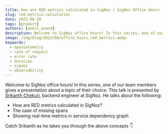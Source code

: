 ```yaml
---
title: How are RED metrics calculated in SigNoz | SigNoz Office Hours
slug: red-metrics-calculation
date: 2022-08-20
tags: [product]
authors: [ankit_anand]
description: Welcome to SigNoz office hours! In this series, one of our team members gives a presentation about a topic of their choice. This talk is presented by Srikanth Chekuri, backend engineer at SigNoz. He talks about how RED metrics are calculated in SigNoz...
image: /img/blog/2022/08/office_hours_red_metrics.webp
keywords:
  - opentelemetry
  - rate of request
  - error rate
  - duration
  - signoz
  - observability
---
```



<head>
  <link rel="canonical" href="https://signoz.io/blog/red-metrics-calculation/"/>
</head>

Welcome to SigNoz office hours! In this series, one of our team members gives a presentation about a topic of their choice. This talk is presented by [Srikanth Chekuri](https://github.com/srikanthccv), backend engineer at SigNoz. He talks about the following:

- How are RED metrics calculated in SigNoz?
- The case of missing spans
- Showing real-time metrics in service dependency graph



Catch Srikanth as he takes you through the above concepts 👇

<p>&nbsp;</p>

<Youtube id="60zQWbZQSTY"  />

<p>&nbsp;</p>
